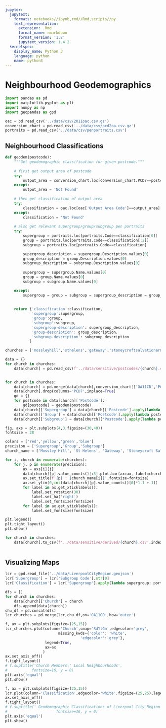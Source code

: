 ```yaml
---
jupyter:
  jupytext:
    formats: notebooks//ipynb,rmd//Rmd,scripts//py
    text_representation:
      extension: .Rmd
      format_name: rmarkdown
      format_version: '1.2'
      jupytext_version: 1.4.2
  kernelspec:
    display_name: Python 3
    language: python
    name: python3
---
```


# Neighbourhood Geodemographics

```python
import pandas as pd
import matplotlib.pyplot as plt
import numpy as np
import geopandas as gpd
```

```python
oac = pd.read_csv('../data/csv/2011oac.csv.gz')
conversion_chart = pd.read_csv('../data/csv/pcd2oa.csv.gz')
portraits = pd.read_csv('../data/csv/penportraits.csv')
```

## Neighbourhood Classifications

```python
def geodem(postcode):
    """Get geodemographic classification for given postcode."""
    
    # first get output area of postcode
    try:
        output_area = conversion_chart.loc[conversion_chart.PCD7==postcode].OA11CD.values[0]
    except:
        output_area = 'Not Found'
    
    # then get classification of output area
    try:
        classification = oac.loc[oac['Output Area Code']==output_area]['Subgroup Code'].values[0]
    except:
        classification = 'Not Found'
    
    # also get relevant supergroup/group/subgroup pen portraits
    try:
        supergroup = portraits.loc[portraits.Code==classification[0]]
        group = portraits.loc[portraits.Code==classification[:2]]
        subgroup = portraits.loc[portraits.Code==classification]

        supergroup_description = supergroup.Description.values[0]
        group_description = group.Description.values[0]
        subgroup_description = subgroup.Description.values[0]
        
        supergroup = supergroup.Name.values[0]
        group = group.Name.values[0]
        subgroup = subgroup.Name.values[0]

    except:
        supergroup = group = subgroup = supergroup_description = group_description = subgroup_description = 'Not Found'
    
    
    return {'classification':classification,
            'supergroup':supergroup,
            'group':group,
            'subgroup':subgroup,
            'supergroup-description': supergroup_description,
            'group-description': group_description,
            'subgroup-description': subgroup_description
           }
```

```python
churches = ['mossleyhill','sthelens','gateway','stoneycroftsalvationarmy']
```

```python
data = {}
for church in churches:
    data[church] = pd.read_csv(f'../data/sensitive/postcodes/{church}.csv')
    
```

```python
for church in churches:
    data[church] = pd.merge(data[church],conversion_chart[['OA11CD','PCD7']],left_on='Postcode',right_on='PCD7')
    data[church].drop(columns='PCD7',inplace=True)
    gd = {}
    for postcode in data[church]['Postcode']:
        gd[postcode] = geodem(postcode)
    data[church]['Supergroup'] = data[church]['Postcode'].apply(lambda postcode: gd[postcode]['supergroup'])
    data[church]['Group'] = data[church]['Postcode'].apply(lambda postcode: gd[postcode]['group'])
    data[church]['Subgroup'] = data[church]['Postcode'].apply(lambda postcode: gd[postcode]['subgroup'])
```

```python
fig, axs = plt.subplots(4,3,figsize=(30,40))
fontsize = 28

colors = ['red','yellow','green','blue']
precision = ['Supergroup','Group','Subgroup']
church_name = ['Mossley Hill', 'St Helens', 'Gateway', 'Stoneycroft Salvation Army']

for i, church in enumerate(churches):
    for j, p in enumerate(precision):
        ax = axs[i][j]
        data[church][p].value_counts()[:8].plot.bar(ax=ax, label=church, color=colors[i], edgecolor='black')
        ax.set_title(f'{p} : {church_name[i]}',fontsize=fontsize)
        ax.set_ylim(0,int(data[church][p].value_counts()[0]*1.1 + 1))
        for label in ax.get_xticklabels():
            label.set_rotation(30)
            label.set_ha('right')
            label.set_fontsize(fontsize)
        for label in ax.get_yticklabels():
            label.set_fontsize(fontsize)

plt.legend()
plt.tight_layout()
plt.show()
```

```python
for church in churches:
    data[church].to_csv(f'../data/sensitive/derived/{church}.csv',index=False)
    
```

## Visualizing Maps

```python
lcr = gpd.read_file('../data/LiverpoolCityRegion.geojson')
lcr['Supergroup'] = lcr['Subgroup Code'].str[0]
lcr['Classification'] = lcr['Supergroup'].apply(lambda supergroup: portraits.loc[portraits.Code==supergroup].Name.values[0])
```

```python
dfs = []
for church in churches:
    data[church]['Church'] = church
    dfs.append(data[church])
chu_df = pd.concat(dfs)
lcr_churches = pd.merge(lcr,chu_df,on='OA11CD',how='outer')
```

```python
f, ax = plt.subplots(figsize=(25,15))
lcr_churches.plot(column='Church',cmap='RdYlGn',edgecolor='grey',
                        missing_kwds={'color': 'white',
                                  'edgecolor':'grey'},
                  legend=True,
                  ax=ax
                 )
ax.set_axis_off()
f.tight_layout()
# f.suptitle('Church Members\' Local Neighbourhoods',
#           fontsize=16, y = 0)
plt.axis('equal')
plt.show()
```

```python
f, ax = plt.subplots(figsize=(25,15))
lcr.plot(column='Classification',edgecolor='white',figsize=(25,25),legend=True, cmap='tab10', ax=ax)
ax.set_axis_off()
f.tight_layout()
# f.suptitle(' Geodemographic Classifications of Liverpool City Region Output Areas',
#                      fontsize=16, y = 0)
plt.axis('equal')
plt.show()
```
